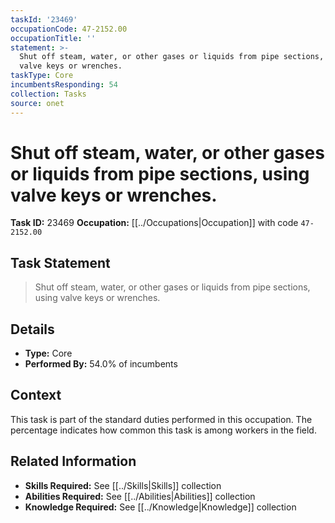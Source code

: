 ```yaml
---
taskId: '23469'
occupationCode: 47-2152.00
occupationTitle: ''
statement: >-
  Shut off steam, water, or other gases or liquids from pipe sections, using
  valve keys or wrenches.
taskType: Core
incumbentsResponding: 54
collection: Tasks
source: onet
---
```

# Shut off steam, water, or other gases or liquids from pipe sections, using valve keys or wrenches.

**Task ID:** 23469
**Occupation:** [[../Occupations|Occupation]] with code `47-2152.00`

## Task Statement

> Shut off steam, water, or other gases or liquids from pipe sections, using valve keys or wrenches.

## Details

- **Type:** Core
- **Performed By:** 54.0% of incumbents

## Context

This task is part of the standard duties performed in this occupation. The percentage indicates how common this task is among workers in the field.

## Related Information

- **Skills Required:** See [[../Skills|Skills]] collection
- **Abilities Required:** See [[../Abilities|Abilities]] collection
- **Knowledge Required:** See [[../Knowledge|Knowledge]] collection
